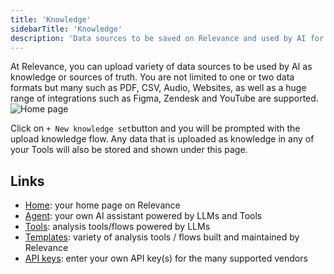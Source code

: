 ```yaml
---
title: 'Knowledge'
sidebarTitle: 'Knowledge'
description: 'Data sources to be saved on Relevance and used by AI for further analysis'
---
```


At Relevance, you can upload variety of data sources to be used by AI as knowledge or sources of 
truth. 
You are not limited to one or two data formats but many such as PDF, CSV, Audio, Websites, 
as well as a huge range of integrations such as Figma, Zendesk and YouTube are supported.
![Home page](/images/get-started/data.png)

Click on `+ New knowledge set`button and you will be prompted with the upload knowledge flow.
Any data that is uploaded as knowledge in any of your Tools will also be stored and shown under this page.

## Links

* [Home](/get-started/key-concepts/home): your home page on Relevance
* [Agent](/get-started/key-concepts/agent): your own AI assistant powered by LLMs and Tools
* [Tools](/get-started/key-concepts/tools): analysis tools/flows powered by LLMs
* [Templates](/get-started/key-concepts/templates): variety of analysis tools / flows built and maintained by Relevance
* [API keys](/get-started/key-concepts/api-keys): enter your own API key(s) for the many supported vendors 